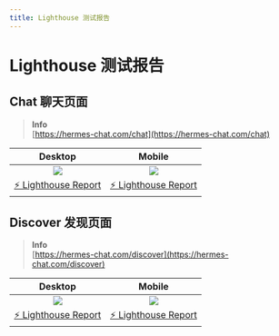 ```yaml
---
title: Lighthouse 测试报告
---
```


# Lighthouse 测试报告

## Chat 聊天页面

> **Info**\
> [https://hermes-chat.com/chat](https://hermes-chat.com/chat)

|                   Desktop                   |                   Mobile                   |
| :-----------------------------------------: | :----------------------------------------: |
|              ![][chat-desktop]              |              ![][chat-mobile]              |
| [⚡️ Lighthouse Report][chat-desktop-report] | [⚡️ Lighthouse Report][chat-mobile-report] |

## Discover 发现页面

> **Info**\
> [https://hermes-chat.com/discover](https://hermes-chat.com/discover)

|                     Desktop                     |                     Mobile                     |
| :---------------------------------------------: | :--------------------------------------------: |
|              ![][discover-desktop]              |              ![][discover-mobile]              |
| [⚡️ Lighthouse Report][discover-desktop-report] | [⚡️ Lighthouse Report][discover-mobile-report] |

[chat-desktop]: https://raw.githubusercontent.com/hermeslabs/hermes-chat/lighthouse/lighthouse/chat/desktop/pagespeed.svg
[chat-desktop-report]: https://hermeslabs.github.io/hermes-chat/lighthouse/chat/desktop/lobechat_com_chat.html
[chat-mobile]: https://raw.githubusercontent.com/hermeslabs/hermes-chat/lighthouse/lighthouse/chat/mobile/pagespeed.svg
[chat-mobile-report]: https://hermeslabs.github.io/hermes-chat/lighthouse/chat/mobile/lobechat_com_chat.html
[discover-desktop]: https://raw.githubusercontent.com/hermeslabs/hermes-chat/lighthouse/lighthouse/discover/desktop/pagespeed.svg
[discover-desktop-report]: https://hermeslabs.github.io/hermes-chat/lighthouse/discover/desktop/lobechat_com_discover.html
[discover-mobile]: https://raw.githubusercontent.com/hermeslabs/hermes-chat/lighthouse/lighthouse/discover/mobile/pagespeed.svg
[discover-mobile-report]: https://hermeslabs.github.io/hermes-chat/lighthouse/discover/mobile/lobechat_com_discover.html
